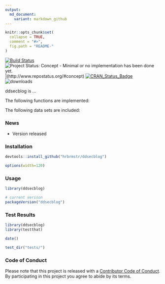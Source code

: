 ```yaml
---
output:
  md_document:
    variant: markdown_github
---
```


<!-- README.md is generated from README.Rmd. Please edit that file -->

```r
knitr::opts_chunk$set(
  collapse = TRUE,
  comment = "#>",
  fig.path = "README-"
)
```

[![Build Status](https://travis-ci.org/hrbrmstr/ddsecblog.svg)](https://travis-ci.org/hrbrmstr/ddsecblog) 
![Project Status: Concept - Minimal or no implementation has been done yet.](http://www.repostatus.org/badges/0.1.0/concept.svg)](http://www.repostatus.org/#concept)
[![CRAN_Status_Badge](http://www.r-pkg.org/badges/version/ddsecblog)](http://cran.r-project.org/web/packages/ddsecblog) 
![downloads](http://cranlogs.r-pkg.org/badges/grand-total/ddsecblog)

ddsecblog is ...

The following functions are implemented:

The following data sets are included:

### News

- Version  released

### Installation

```r
devtools::install_github("hrbrmstr/ddsecblog")
```

```r
options(width=120)
```

### Usage

```r
library(ddsecblog)

# current verison
packageVersion("ddsecblog")

```

### Test Results

```r
library(ddsecblog)
library(testthat)

date()

test_dir("tests/")
```

### Code of Conduct

Please note that this project is released with a [Contributor Code of Conduct](CONDUCT.md). 
By participating in this project you agree to abide by its terms.
